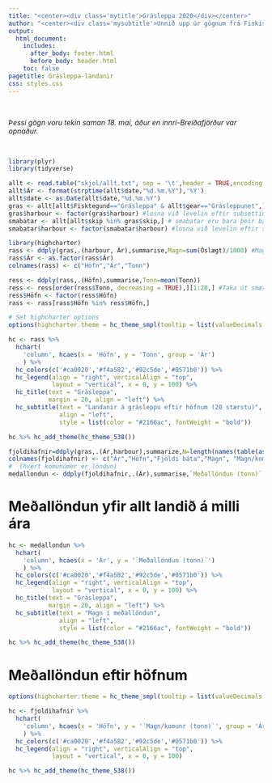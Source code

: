 ```yaml
---
title: "<center><div class='mytitle'>Grásleppa 2020</div></center>"
author: "<center><div class='mysubtitle'>Unnið upp úr gögnum frá Fiskistofu</div></center>"
output:
  html_document:
    includes:
      after_body: footer.html
      before_body: header.html
    toc: false
pagetitle: Grásleppa-landanir
css: styles.css
---
```



<div class="mycontent">

<br>

*Þessi gögn voru tekin saman 18. maí, áður en innri-Breiðafjörður var opnaður.*


<br>


```r
library(plyr)
library(tidyverse)
```


```r
allt <- read.table("skjol/allt.txt", sep = '\t',header = TRUE,encoding = "UTF-8")
allt$Ár <- format(strptime(allt$date,"%d.%m.%Y"),'%Y')
allt$date <- as.Date(allt$date,"%d.%m.%Y")
gras <- allt[allt$Fisktegund=="Grásleppa" & allt$gear=="Grásleppunet",] # gras er grásleppa í grásleppunet. Ekkert annað
gras$harbour <- factor(gras$harbour) #losna við levelin eftir subsettið
smabatar <- allt[allt$skip %in% gras$skip,] # smabatar eru bara þeir bátar sem lagt hafa grásleppunet og allur þeirra afli
smabatar$harbour <- factor(smabatar$harbour) #losna við levelin eftir subsettið

```

```r
library(highcharter) 
rass <- ddply(gras,.(harbour, Ár),summarise,Magn=sum(Óslægt)/1000) #Magn grásleppu eftir höfnum og
rass$Ár <- as.factor(rass$Ár)
colnames(rass) <- c("Höfn","Ár","Tonn")

ress <- ddply(rass,.(Höfn),summarise,Tonn=mean(Tonn))
ress <- ress[order(ress$Tonn, decreasing = TRUE),][1:20,] #Taka út smærri/aflaminni grásleppuhafnir
ress$Höfn <- factor(ress$Höfn)
rass <- rass[rass$Höfn %in% ress$Höfn,]

# Set highcharter options
options(highcharter.theme = hc_theme_smpl(tooltip = list(valueDecimals = 0)))

hc <- rass %>% 
  hchart(
    'column', hcaes(x = 'Höfn', y = 'Tonn', group = 'Ár')
    ) %>%
  hc_colors(c('#ca0020','#f4a582','#92c5de','#0571b0')) %>% 
  hc_legend(align = "right", verticalAlign = "top",
            layout = "vertical", x = 0, y = 100) %>% 
  hc_title(text = "Grásleppa",
           margin = 20, align = "left") %>% 
  hc_subtitle(text = "Landanir á grásleppu eftir höfnum (20 stærstu)",
              align = "left",
              style = list(color = "#2166ac", fontWeight = "bold"))  

hc %>% hc_add_theme(hc_theme_538())
```


```r
fjoldihafnir=ddply(gras,.(Ár,harbour),summarize,N=length(names(table(as.factor(id)))),"Magn"=sum(Óslægt)/1000,`Magn/komunr (tonn)`=round(Magn/as.numeric(N),2))
colnames(fjoldihafnir) <- c("Ár","Höfn","Fjöldi báta","Magn", "Magn/komunr (tonn)")
#  (hvert komunúmer er löndun)
medallondun <- ddply(fjoldihafnir,.(Ár),summarise,`Meðallöndun (tonn)` = round(mean(`Magn/komunr (tonn)`),2))
```

# Meðallöndun yfir allt landið á milli ára
```r


hc <- medallondun %>% 
  hchart(
    'column', hcaes(x = 'Ár', y = '`Meðallöndun (tonn)`')
    ) %>%
  hc_colors(c('#ca0020','#f4a582','#92c5de','#0571b0')) %>% 
  hc_legend(align = "right", verticalAlign = "top",
            layout = "vertical", x = 0, y = 100) %>% 
  hc_title(text = "Grásleppa",
           margin = 20, align = "left") %>% 
  hc_subtitle(text = "Magn í meðallöndun",
              align = "left",
              style = list(color = "#2166ac", fontWeight = "bold"))  

hc %>% hc_add_theme(hc_theme_538())
```

# Meðallöndun eftir höfnum
```r

options(highcharter.theme = hc_theme_smpl(tooltip = list(valueDecimals = 0)))

hc <- fjoldihafnir %>% 
  hchart(
    'column', hcaes(x = 'Höfn', y = '`Magn/komunr (tonn)`', group = 'Ár')
    ) %>%
  hc_colors(c('#ca0020','#f4a582','#92c5de','#0571b0')) %>% 
  hc_legend(align = "right", verticalAlign = "top",
            layout = "vertical", x = 0, y = 100)

hc %>% hc_add_theme(hc_theme_538())
```


<br><br>

</div>